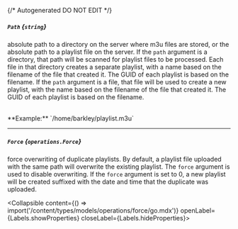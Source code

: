 {/* Autogenerated DO NOT EDIT  */}

##### `Path` *{`string`}*
absolute path to a directory on the server where m3u files are stored, or the absolute path to a playlist file on the server. 
If the `path` argument is a directory, that path will be scanned for playlist files to be processed. 
Each file in that directory creates a separate playlist, with a name based on the filename of the file that created it. 
The GUID of each playlist is based on the filename. 
If the `path` argument is a file, that file will be used to create a new playlist, with the name based on the filename of the file that created it. 
The GUID of each playlist is based on the filename.

<br/>
**Example:** `/home/barkley/playlist.m3u`

---
##### `Force` *{`operations.Force`}*
force overwriting of duplicate playlists. By default, a playlist file uploaded with the same path will overwrite the existing playlist. 
The `force` argument is used to disable overwriting. If the `force` argument is set to 0, a new playlist will be created suffixed with the date and time that the duplicate was uploaded.

<Collapsible content={() => import('/content/types/models/operations/force/go.mdx')} openLabel={Labels.showProperties} closeLabel={Labels.hideProperties}>
</Collapsible>


